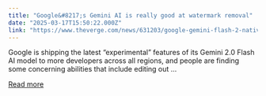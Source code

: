 ```yaml
---
title: "Google&#8217;s Gemini AI is really good at watermark removal"
date: "2025-03-17T15:50:22.000Z"
link: "https://www.theverge.com/news/631203/google-gemini-flash-2-native-image-generation-watermark-removal"
---
```


Google is shipping the latest “experimental” features of its Gemini 2.0 Flash AI model to more developers across all regions, and people are finding some concerning abilities that include editing out ...

[Read more](https://www.theverge.com/news/631203/google-gemini-flash-2-native-image-generation-watermark-removal)
